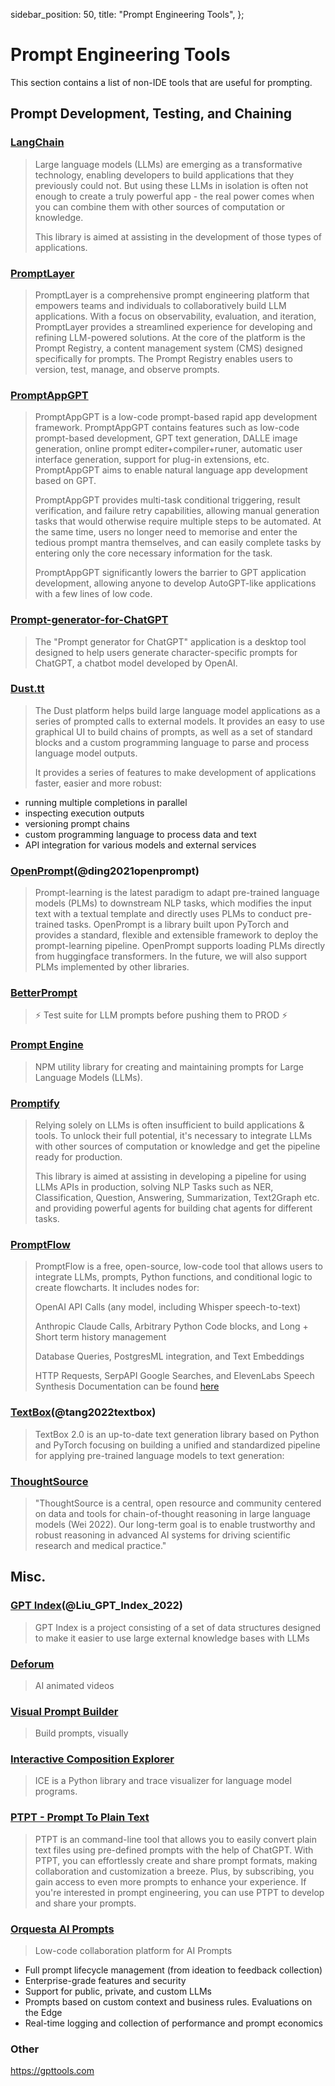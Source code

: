   sidebar_position: 50,
  title: "Prompt Engineering Tools",
};

# Prompt Engineering Tools

This section contains a list of non-IDE tools that are useful for prompting.

## Prompt Development, Testing, and Chaining

### [LangChain](https://github.com/hwchase17/langchain/)

> Large language models (LLMs) are emerging as a transformative technology, enabling developers to build applications that they previously could not. But using these LLMs in isolation is often not enough to create a truly powerful app - the real power comes when you can combine them with other sources of computation or knowledge.
>
> This library is aimed at assisting in the development of those types of applications.

### [PromptLayer](https://www.promptlayer.com)

> PromptLayer is a comprehensive prompt engineering platform that empowers teams and individuals to collaboratively build LLM applications. With a focus on observability, evaluation, and iteration, PromptLayer provides a streamlined experience for developing and refining LLM-powered solutions. At the core of the platform is the Prompt Registry, a content management
> system (CMS) designed specifically for prompts. The Prompt Registry enables users to version, test, manage, and observe prompts.

### [PromptAppGPT](https://github.com/mleoking/PromptAppGPT)

> PromptAppGPT is a low-code prompt-based rapid app development framework. PromptAppGPT contains features such as low-code prompt-based development, GPT text generation, DALLE image generation, online prompt editer+compiler+runer, automatic user interface generation, support for plug-in extensions, etc. PromptAppGPT aims to enable natural language app development based on GPT.
>
> PromptAppGPT provides multi-task conditional triggering, result verification, and failure retry capabilities, allowing manual generation tasks that would otherwise require multiple steps to be automated. At the same time, users no longer need to memorise and enter the tedious prompt mantra themselves, and can easily complete tasks by entering only the core necessary information for the task.
>
> PromptAppGPT significantly lowers the barrier to GPT application development, allowing anyone to develop AutoGPT-like applications with a few lines of low code.

### [Prompt-generator-for-ChatGPT](https://github.com/rubend18/Prompt-generator-for-ChatGPT)

> The "Prompt generator for ChatGPT" application is a desktop tool designed to help users generate character-specific prompts for ChatGPT, a chatbot model developed by OpenAI.

### [Dust.tt](https://dust.tt)

> The Dust platform helps build large language model applications as a series of prompted calls
> to external models. It provides an easy to use graphical UI to build chains of prompts, as well as a set of standard blocks and a custom programming language to parse and process language model outputs.
>
> It provides a series of features to make development of applications faster,
> easier and more robust:

- running multiple completions in parallel
- inspecting execution outputs
- versioning prompt chains
- custom programming language to process data and text
- API integration for various models and external services

### [OpenPrompt](https://thunlp.github.io/OpenPrompt/)(@ding2021openprompt)

> Prompt-learning is the latest paradigm to adapt pre-trained language models (PLMs) to downstream NLP tasks, which modifies the input text with a textual template and directly uses PLMs to conduct pre-trained tasks. OpenPrompt is a library built upon PyTorch and provides a standard, flexible and extensible framework to deploy the prompt-learning pipeline. OpenPrompt supports loading PLMs directly from huggingface transformers. In the future, we will also support PLMs implemented by other libraries.

### [BetterPrompt](https://github.com/stjordanis/betterprompt)

> ⚡ Test suite for LLM prompts before pushing them to PROD ⚡

### [Prompt Engine](https://github.com/microsoft/prompt-engine)

> NPM utility library for creating and maintaining prompts for Large Language Models (LLMs).

### [Promptify](https://github.com/promptslab/Promptify)

> Relying solely on LLMs is often insufficient to build applications & tools. To unlock their full potential, it's necessary to integrate LLMs with other sources of computation or knowledge and get the pipeline ready for production.
>
> This library is aimed at assisting in developing a pipeline for using LLMs APIs in production, solving NLP Tasks such as NER, Classification, Question, Answering, Summarization, Text2Graph etc. and providing powerful agents for building chat agents for different tasks.

### [PromptFlow](https://github.com/InsuranceToolkits/promptflow)

> PromptFlow is a free, open-source, low-code tool that allows users to integrate LLMs, prompts, Python functions, and conditional logic to create flowcharts. It includes nodes for:
>
> OpenAI API Calls (any model, including Whisper speech-to-text)
>
> Anthropic Claude Calls, Arbitrary Python Code blocks, and Long + Short term history management
>
> Database Queries, PostgresML integration, and Text Embeddings
>
> HTTP Requests, SerpAPI Google Searches, and ElevenLabs Speech Synthesis
> Documentation can be found [here](https://www.promptflow.org/en/latest/index.html)

### [TextBox](https://github.com/RUCAIBox/TextBox)(@tang2022textbox)

> TextBox 2.0 is an up-to-date text generation library based on Python and PyTorch focusing on building a unified and standardized pipeline for applying pre-trained language models to text generation:

### [ThoughtSource](https://github.com/OpenBioLink/ThoughtSource)

> "ThoughtSource is a central, open resource and community centered on data and tools for chain-of-thought reasoning in large language models (Wei 2022). Our long-term goal is to enable trustworthy and robust reasoning in advanced AI systems for driving scientific research and medical practice."

## Misc.

### [GPT Index](https://gpt-index.readthedocs.io/en/latest/)(@Liu_GPT_Index_2022)

> GPT Index is a project consisting of a set of data structures designed to make it easier to use large external knowledge bases with LLMs

### [Deforum](https://github.com/HelixNGC7293/DeforumStableDiffusionLocal)

> AI animated videos

### [Visual Prompt Builder](https://tools.saxifrage.xyz/prompt)

> Build prompts, visually

### [Interactive Composition Explorer](https://github.com/oughtinc/ice)

> ICE is a Python library and trace visualizer for language model programs.

### [PTPT - Prompt To Plain Text](https://github.com/LeslieLeung/PTPT)

> PTPT is an command-line tool that allows you to easily convert plain text files using pre-defined prompts with the help of ChatGPT. With PTPT, you can effortlessly create and share prompt formats, making collaboration and customization a breeze. Plus, by subscribing, you gain access to even more prompts to enhance your experience. If you're interested in prompt engineering, you can use PTPT to develop and share your prompts.

### [Orquesta AI Prompts](https://orquesta.cloud/platform/ai-llm-prompts)

> Low-code collaboration platform for AI Prompts

- Full prompt lifecycle management (from ideation to feedback collection)
- Enterprise-grade features and security
- Support for public, private, and custom LLMs
- Prompts based on custom context and business rules. Evaluations on the Edge
- Real-time logging and collection of performance and prompt economics

### Other

https://gpttools.com
